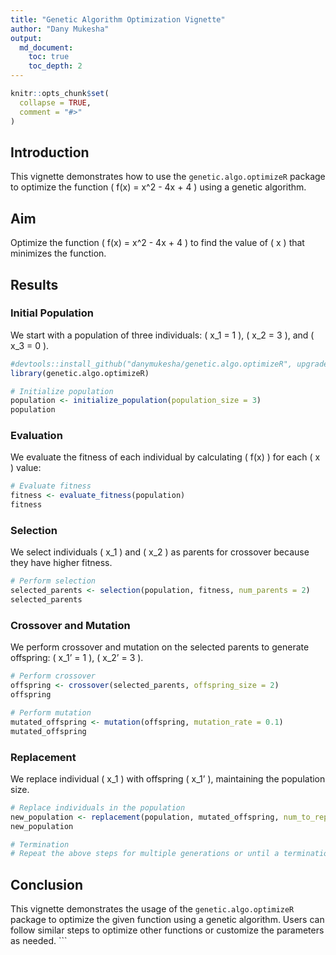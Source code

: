 ---
title: "Genetic Algorithm Optimization Vignette"
author: "Dany Mukesha"
output: 
  md_document:
    toc: true
    toc_depth: 2
---

```{r, include = FALSE}
knitr::opts_chunk$set(
  collapse = TRUE,
  comment = "#>"
)
```

## Introduction

This vignette demonstrates how to use the `genetic.algo.optimizeR` package to optimize the function \( f(x) = x^2 - 4x + 4 \) using a genetic algorithm.

## Aim

Optimize the function \( f(x) = x^2 - 4x + 4 \) to find the value of \( x \) that minimizes the function.

## Results

### Initial Population

We start with a population of three individuals: \( x_1 = 1 \), \( x_2 = 3 \), and \( x_3 = 0 \).

```{r setup}
#devtools::install_github("danymukesha/genetic.algo.optimizeR", upgrade = c("never"),)
library(genetic.algo.optimizeR)
```


```{r}
# Initialize population
population <- initialize_population(population_size = 3)
population
```

### Evaluation

We evaluate the fitness of each individual by calculating \( f(x) \) for each \( x \) value:

```{r}
# Evaluate fitness
fitness <- evaluate_fitness(population)
fitness
```

### Selection

We select individuals \( x_1 \) and \( x_2 \) as parents for crossover because they have higher fitness.

```{r}
# Perform selection
selected_parents <- selection(population, fitness, num_parents = 2)
selected_parents
```

### Crossover and Mutation

We perform crossover and mutation on the selected parents to generate offspring: \( x_1' = 1 \), \( x_2' = 3 \).

```{r}
# Perform crossover
offspring <- crossover(selected_parents, offspring_size = 2)
offspring

# Perform mutation
mutated_offspring <- mutation(offspring, mutation_rate = 0.1)
mutated_offspring
```

### Replacement

We replace individual \( x_1 \) with offspring \( x_1' \), maintaining the population size.

```{r}
# Replace individuals in the population
new_population <- replacement(population, mutated_offspring, num_to_replace = 1)
new_population
```

```{r}
# Termination
# Repeat the above steps for multiple generations or until a termination condition is met.
```

## Conclusion

This vignette demonstrates the usage of the `genetic.algo.optimizeR` package to optimize the given function using a genetic algorithm. Users can follow similar steps to optimize other functions or customize the parameters as needed.
```
